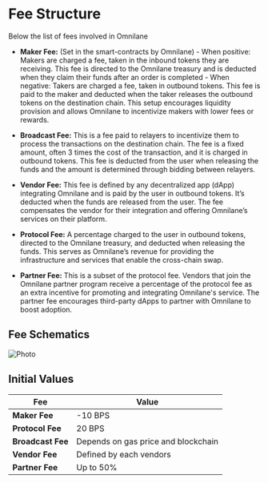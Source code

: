 # Fee Structure

Below the list of fees involved in Omnilane

- **Maker Fee:** (Set in the smart-contracts by Omnilane) 
        - When positive: Makers are charged a fee, taken in the inbound tokens they are receiving. This fee is directed to the Omnilane treasury and is deducted when they claim their funds after an order is completed 
        - When negative: Takers are charged a fee, taken in outbound tokens. This fee is paid to the maker and deducted when the taker releases the outbound tokens on the destination chain. This setup encourages liquidity provision and allows Omnilane to incentivize makers with lower fees or rewards.
- **Broadcast Fee:** This is a fee paid to relayers to incentivize them to process the transactions on the destination chain. The fee is a fixed amount, often 3 times the cost of the transaction, and it is charged in outbound tokens. This fee is deducted from the user when releasing the funds and the amount is determined through bidding between relayers.

- **Vendor Fee:** This fee is defined by any decentralized app (dApp) integrating Omnilane and is paid by the user in outbound tokens. It’s deducted when the funds are released from the user. The fee compensates the vendor for their integration and offering Omnilane’s services on their platform.

- **Protocol Fee:** A percentage charged to the user in outbound tokens, directed to the Omnilane treasury, and deducted when releasing the funds. This serves as Omnilane’s revenue for providing the infrastructure and services that enable the cross-chain swap.

- **Partner Fee:** This is a subset of the protocol fee. Vendors that join the Omnilane partner program receive a percentage of the protocol fee as an extra incentive for promoting and integrating Omnilane's service. The partner fee encourages third-party dApps to partner with Omnilane to boost adoption.


## Fee Schematics

<Image
  src="/fee-structure.png"
  alt="Photo"
  width={1125}
  height={750}
  priority
  className="next-image"
/>

## Initial Values

| **Fee**                     | **Value** |
|-----------------------------|-----------|
| **Maker Fee**               | -10 BPS    |
| **Protocol Fee**            | 20 BPS |
| **Broadcast Fee**           | Depends on gas price and blockchain |
| **Vendor Fee**              | Defined by each vendors |
| **Partner Fee**             | Up to 50%  |